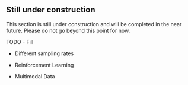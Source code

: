 ::: {.callout-caution collapse="true"}
## Still under construction

This section is still under construction and will be completed in the near future.
Please do not go beyond this point for now.
:::



TODO - Fill

- Different sampling rates

- Reinforcement Learning

- Multimodal Data